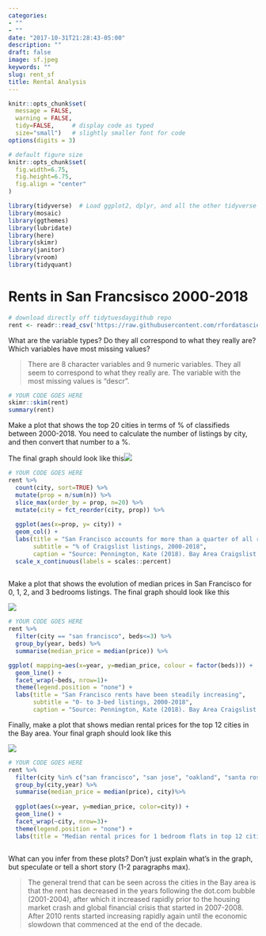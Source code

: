 ```yaml
---
categories:
- ""
- ""
date: "2017-10-31T21:28:43-05:00"
description: ""
draft: false
image: sf.jpeg
keywords: ""
slug: rent_sf
title: Rental Analysis
---
```



```r
knitr::opts_chunk$set(
  message = FALSE, 
  warning = FALSE, 
  tidy=FALSE,     # display code as typed
  size="small")   # slightly smaller font for code
options(digits = 3)

# default figure size
knitr::opts_chunk$set(
  fig.width=6.75, 
  fig.height=6.75,
  fig.align = "center"
)
```

```r
library(tidyverse)  # Load ggplot2, dplyr, and all the other tidyverse packages
library(mosaic)
library(ggthemes)
library(lubridate)
library(here)
library(skimr)
library(janitor)
library(vroom)
library(tidyquant)
```

# Rents in San Francsisco 2000-2018

```r
# download directly off tidytuesdaygithub repo
rent <- readr::read_csv('https://raw.githubusercontent.com/rfordatascience/tidytuesday/master/data/2022/2022-07-05/rent.csv')

```

What are the variable types? Do they all correspond to what they really are? Which variables have most missing values?

> There are 8 character variables and 9 numeric variables. They all seem to correspond to what they really are. The variable with the most missing values is "descr".

```r
# YOUR CODE GOES HERE
skimr::skim(rent)
summary(rent)

```

Make a plot that shows the top 20 cities in terms of % of classifieds between 2000-2018. You need to calculate the number of listings by city, and then convert that number to a %.

The final graph should look like this![](images/top_cities.png)

```r
# YOUR CODE GOES HERE
rent %>% 
  count(city, sort=TRUE) %>% 
  mutate(prop = n/sum(n)) %>% 
  slice_max(order_by = prop, n=20) %>% 
  mutate(city = fct_reorder(city, prop)) %>% 
  
  ggplot(aes(x=prop, y= city)) +
  geom_col() +
  labs(title = "San Francisco accounts for more than a quarter of all rental classifieds",
       subtitle = "% of Craigslist listings, 2000-2018", 
       caption = "Source: Pennington, Kate (2018). Bay Area Craigslist Rental Housing Posts, 2000-2018", y = "City", x = element_blank()) +
  scale_x_continuous(labels = scales::percent)
  
```

Make a plot that shows the evolution of median prices in San Francisco for 0, 1, 2, and 3 bedrooms listings. The final graph should look like this

![](images/sf_rentals.png)

```r
# YOUR CODE GOES HERE
rent %>%
  filter(city == "san francisco", beds<=3) %>%
  group_by(year, beds) %>%
  summarise(median_price = median(price)) %>% 

ggplot( mapping=aes(x=year, y=median_price, colour = factor(beds))) +
  geom_line() +
  facet_wrap(~beds, nrow=1)+
  theme(legend.position = "none") +
  labs(title = "San Francisco rents have been steadily increasing",
       subtitle = "0- to 3-bed listings, 2000-2018", 
       caption = "Source: Pennington, Kate (2018). Bay Area Craigslist Rental Housing Posts, 2000-2018", y = element_blank(), x = element_blank())

```

Finally, make a plot that shows median rental prices for the top 12 cities in the Bay area. Your final graph should look like this

![](images/one_bed_bay_area.png)

```r
# YOUR CODE GOES HERE
rent %>%
  filter(city %in% c("san francisco", "san jose", "oakland", "santa rosa", "santa cruz", "san mateo", "sunnyvale", "mountain view", "berkeley", "santa clara", "palo alto", "union city"), beds == 1)%>%
  group_by(city,year) %>%
  summarise(median_price = median(price), city)%>%
  
  ggplot(aes(x=year, y=median_price, color=city)) +
  geom_line() +
  facet_wrap(~city, nrow=3)+
  theme(legend.position = "none") +
  labs(title = "Median rental prices for 1 bedroom flats in top 12 cities from Bay Area", x = "Year", y = "Median rental price", caption = "Source: Pennington, Kate (2018). Bay Area Craigslist Rental Housing Posts, 2000-2018")
  
```

What can you infer from these plots? Don't just explain what's in the graph, but speculate or tell a short story (1-2 paragraphs max).

> The general trend that can be seen across the cities in the Bay area is that the rent has decreased in the years following the dot.com bubble (2001-2004), after which it increased rapidly prior to the housing market crash and global financial crisis that started in 2007-2008. After 2010 rents started increasing rapidly again until the economic slowdown that commenced at the end of the decade.
